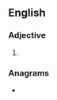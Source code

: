 ==English==

===Adjective===
{{en-adj}}

# {{alternative spelling of|en|ropy}}

===Anagrams===
* {{anagrams|en|a=eopry|Poyer|pyore}}